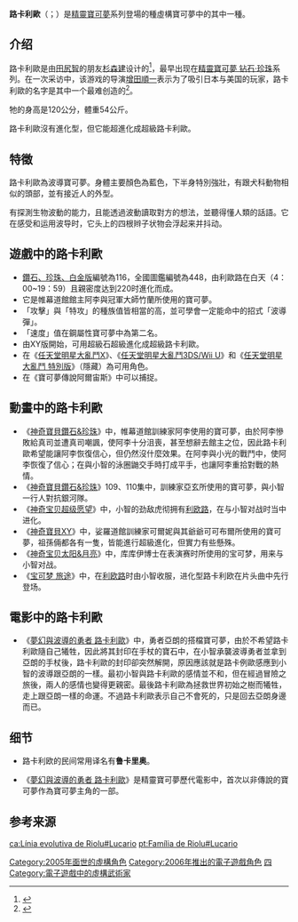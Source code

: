 {{NoteTA/lua|G1=Pokemon}}{{Infobox Pokemon|image=[[File:Lucario.jpg|File:Lucario.jpg]]|name=路卡利歐|number=448|prev=[[利歐路|利歐路]]|next=[[沙河馬|沙河馬]]|sinnohnumber=116|sinnohprev=[[利歐路|利歐路]]|sinnohnext=[[烏波|烏波]]|unovanumber=034|unovaprev=[[利歐路|利歐路]]|unovanext=[[土龍弟弟|土龍弟弟]]|kalosnumber=063|kalosprev=[[利歐路|利歐路]]|kalosnext=[[拉魯拉絲|拉魯拉絲]]|japanese=ルカリオ|english=Lucario|evolvesfrom=[[利歐路|利歐路]]|evolvesto=超級路卡利歐|species=波導|type=格鬥|type2=鋼|height=1.2|weight=54.0|color=藍色|ability=不屈之心、精神力、正義之心|move=波導彈、真空波、近身戰、神速、骨擊一氣|voice=}}
'''路卡利歐'''（{{lang-ja|'''ルカリオ'''}}；{{lang-en|'''Lucario'''}}）是[[精靈寶可夢|精靈寶可夢]]系列登場的{{NUMBEROFPOKEMON}}種虛構寶可夢中的其中一種。

==介绍==
路卡利歐是由[[田尻智|田尻智]]的朋友[[杉森建|杉森建]]设计的<ref>{{cite web |url=http://www.computerandvideogames.com/article.php?id=91965 |title=Game Freak on Pokémon! |author=Stuart Bishop |publisher=CVG |date=2003-05-30 |accessdate=2008-02-07 |archiveurl=https://www.webcitation.org/5VSJaR6xT?url=http://www.computerandvideogames.com/article.php?id=91965 |archivedate=2008-02-08 |deadurl=yes }}</ref>，最早出现在[[精靈寶可夢_钻石·珍珠|精靈寶可夢 钻石·珍珠]]系列。在一次采访中，该游戏的导演[[增田順一|增田順一]]表示为了吸引日本与美国的玩家，路卡利歐的名字是其中一个最难创造的<ref>{{cite web |url=http://www.gamepro.com/article/previews/209340/pokemon-platinum-developer-interview-pt-2/ |publisher=''[[GamePro|GamePro]]'' |title=Pokemon Platinum: Developer Interview! |date=2009-03-23 |accessdate=2009-06-09 |author=Noble, McKinley |archiveurl=https://web.archive.org/web/20090327224428/http://www.gamepro.com/article/previews/209340/pokemon-platinum-developer-interview-pt-2/ |archivedate=2009-03-27 |deadurl=yes }}</ref>。

牠的身高是120公分，體重54公斤。

路卡利歐沒有進化型，但它能超進化成超級路卡利歐。

== 特徵 ==
路卡利歐為波導寶可夢。身體主要顏色為藍色，下半身特別強壯，有跟犬科動物相似的頭部，並有接近人的外型。

有探測生物波動的能力，且能透過波動讀取對方的想法，並聽得懂人類的話語。它在感受和运用波导时，它头上的四根辫子状物会浮起来并抖动。

== 遊戲中的路卡利歐 ==
* [[神奇寶貝_鑽石·珍珠|鑽石、珍珠、白金版]]編號為116，全國圖鑑編號為448，由利歐路在白天（4：00~19：59）且親密度达到220时進化而成。
* 它是帷幕道館館主阿李與冠軍大師竹蘭所使用的寶可夢。
*「攻擊」與「特攻」的種族值皆相當的高，並可學會一定能命中的招式「波導彈」。
*「速度」值在鋼屬性寶可夢中為第二名。
* 由XY版開始，可用超級石超級進化成超級路卡利歐。
*在《[[任天堂明星大亂鬥X|任天堂明星大亂鬥X]]》、《[[任天堂明星大亂鬥3DS/Wii_U|任天堂明星大亂鬥3DS/Wii U]]》和《[[任天堂明星大亂鬥_特別版|任天堂明星大亂鬥 特別版]]》（隱藏）為可用角色。
*在《寶可夢傳說阿爾宙斯》中可以捕捉。

== 動畫中的路卡利歐 ==
*《[[神奇寶貝鑽石&珍珠|神奇寶貝鑽石&珍珠]]》中，帷幕道館訓練家阿李使用的寶可夢，由於阿李慘敗給真司並遭真司嘲諷，使阿李十分沮喪，甚至想辭去館主之位，因此路卡利歐希望能讓阿李恢復信心，但仍然沒什麼效果。在阿李與小光的戰鬥中，使阿李恢復了信心；在與小智的泳圈鼬交手時打成平手，也讓阿李重拾對戰的熱情。
*《[[神奇寶貝鑽石&珍珠|神奇寶貝鑽石&珍珠]]》109、110集中，訓練家亞玄所使用的寶可夢，與小智一行人對抗銀河隊。
*《[[神奇宝贝超级愿望|神奇宝贝超级愿望]]》中，小智的劲敌虎彻拥有[[利欧路|利欧路]]，在与小智对战时当中进化。
*《[[神奇寶貝XY|神奇寶貝XY]]》中，娑羅道館訓練家可爾妮與其爺爺可可布爾所使用的寶可夢，祖孫倆都各有一隻，皆能進行超級進化，但實力有些懸殊。
*《[[神奇宝贝太阳&月亮|神奇宝贝太阳&月亮]]》中，库库伊博士在表演赛时所使用的宝可梦，用来与小智对战。
*《[[宝可梦_旅途|宝可梦 旅途]]》中，在[[利欧路|利欧路]]时由小智收服，进化型路卡利欧在片头曲中先行登场。

== 電影中的路卡利歐 ==
*《[[神奇寶貝劇場版：夢幻與波導的勇者_路卡利歐|夢幻與波導的勇者 路卡利歐]]》中，勇者亞朗的搭檔寶可夢，由於不希望路卡利歐隨自己犧牲，因此將其封印在手杖的寶石中，在小智承襲波導勇者並拿到亞朗的手杖後，路卡利歐的封印卻突然解開，原因應該就是路卡例歐感應到小智的波導跟亞朗的一樣。最初小智與路卡利歐的感情並不和，但在經過冒險之旅後，兩人的感情也變得更親密。最後路卡利歐為拯救世界初始之樹而犧牲，走上跟亞朗一樣的命運。不過路卡利歐表示自己不會死的，只是回去亞朗身邊而已。

== 细节 ==
* 路卡利欧的民间常用译名有'''鲁卡里奥'''。

*《[[神奇寶貝劇場版：夢幻與波導的勇者_路卡利歐|夢幻與波導的勇者 路卡利歐]]》是精靈寶可夢歷代電影中，首次以非傳說的寶可夢作為寶可夢主角的一部。

==参考来源==
{{reflist}}

{{寶可夢列表}}
{{任天堂明星大亂鬥系列}}

{{DEFAULTSORT:Lucario}}

[[Category:2005年面世的虛構角色|Category:2005年面世的虛構角色]]
[[Category:2006年推出的電子遊戲角色|Category:2006年推出的電子遊戲角色]]
[[Category:寶可夢世代|四]]
[[Category:電子遊戲中的虛構武術家|Category:電子遊戲中的虛構武術家]]

[[ca:Línia_evolutiva_de_Riolu#Lucario|ca:Línia evolutiva de Riolu#Lucario]]
[[pt:Família_de_Riolu#Lucario|pt:Família de Riolu#Lucario]]